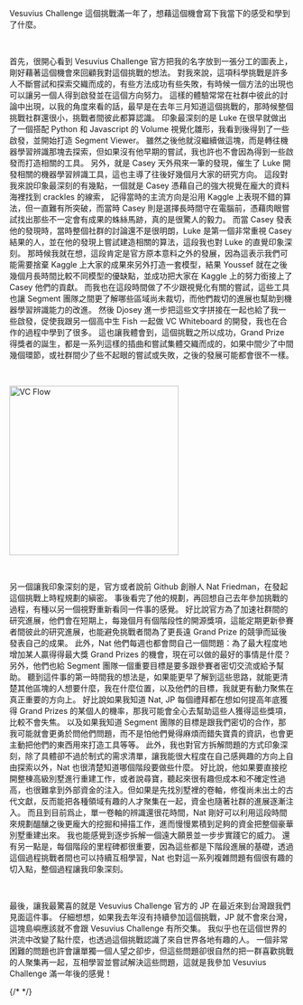 
Vesuvius Challenge 這個挑戰滿一年了，想藉這個機會寫下我當下的感受和學到了什麼。

<br />

首先，很開心看到 Vesuvius Challenge 官方把我的名字放到一張分工的圖表上，剛好藉著這個機會來回顧我對這個挑戰的想法。
對我來說，這項科學挑戰是許多人不斷嘗試和探索交織而成的，有些方法成功有些失敗，有時候一個方法的出現也可以讓另一個人得到啟發並在這個方向努力。
這樣的體驗常常在社群中彼此的討論中出現，以我的角度來看的話，最早是在去年三月知道這個挑戰的，那時候整個挑戰社群還很小，挑戰者間彼此都算認識。
印象最深刻的是 Luke 在很早就做出了一個搭配 Python 和 Javascript 的 Volume 視覺化雛形，我看到後得到了一些啟發，並開始打造 Segment Viewer。
雖然之後他就沒繼續做這塊，而是轉往機器學習辨識那塊去探索，但如果沒有他早期的嘗試，我也許也不會因為得到一些啟發而打造相關的工具。
另外，就是 Casey 天外飛來一筆的發現，催生了 Luke 開發相關的機器學習辨識工具，這也主導了往後好幾個月大家的研究方向。
這段對我來說印象最深刻的有幾點，一個就是 Casey 憑藉自己的強大視覺在龐大的資料海裡找到 crackles 的線索，
記得當時的主流方向是沿用 Kaggle 上表現不錯的算法，但一直難有所突破，而當時 Casey 則是選擇長時間守在電腦前，憑藉肉眼嘗試找出那些不一定會有成果的蛛絲馬跡，真的是很驚人的毅力。
而當 Casey 發表他的發現時，當時整個社群的討論還不是很明朗，Luke 是第一個非常重視 Casey 結果的人，並在他的發現上嘗試建造相關的算法，這段我也對 Luke 的直覺印象深刻。
那時候我就在想，這段肯定是官方原本意料之外的發展，因為這表示我們可能需要捨棄 Kaggle 上大家的成果來另外打造一套模型，結果 Youssef 就在之後幾個月長時間比較不同模型的優缺點，並成功把大家在 Kaggle 上的努力銜接上了 Casey 他們的貢獻。
而我也在這段時間做了不少跟視覺化有關的嘗試，這些工具也讓 Segment 團隊之間更了解哪些區域尚未裁切，而他們裁切的進展也幫助到機器學習辨識能力的改進。
然後 Djosey 進一步把這些文字拼接在一起也給了我一些啟發，促使我跟另一個高中生 Fish 一起做 VC Whiteboard 的開發，我也在合作的過程中學到了很多。
這也讓我體會到，這個挑戰之所以成功，Grand Prize 得獎者的誕生，都是一系列這樣的插曲和嘗試集體交織而成的，如果中間少了中間幾個環節，或社群間少了些不起眼的嘗試或失敗，之後的發展可能都會很不一樣。

<br />

<img
  alt="VC Flow"
  width="300"
  height="300"
  src="https://media.discordapp.net/attachments/1204220137524301904/1204221170329591808/vc-flow.png?ex=65efa0dc&is=65dd2bdc&hm=d5deb9a4bd6ae04d18162248d496e0ccfa644784fc3852c86c30cf56986613b4&=&format=webp&quality=lossless&width=912&height=1012"
/>

<br />

另一個讓我印象深刻的是，官方或者說前 Github 創辦人 Nat Friedman，在發起這個挑戰上時程規劃的縝密。
事後看完了他的規劃，再回想自己去年參加挑戰的過程，有種以另一個視野重新看同一件事的感覺。
好比說官方為了加速社群間的研究進展，他們會在短期上，每幾個月有個階段性的開源獎項，這能定期更新參賽者間彼此的研究進展，也能避免挑戰者間為了更長遠 Grand Prize 的競爭而延後發表自己的成果。
此外，Nat 他們每週也都會問自己一個問題：為了最大程度地增加某人贏得得最大獎 Grand Prizes 的機會，現在可以做的最好的事情是什麼？
另外，他們也給 Segment 團隊一個重要目標是要多跟參賽者密切交流或給予幫助。
聽到這件事的第一時間我的想法是，如果能更早了解到這些思路，就能更清楚其他區塊的人想要什麼，我在什麼位置，以及他們的目標，我就更有動力聚焦在真正重要的方向上。
好比說如果我知道 Nat, JP 每個禮拜都在想如何提高年底獲得 Grand Prizes 的某個人的機率，那我可能會全心去幫助這些人獲得這些獎項，比較不會失焦。
以及如果我知道 Segment 團隊的目標是跟我們密切的合作，那我可能就會更勇於問他們問題，而不是怕他們覺得麻煩而錯失寶貴的資訊，也會更主動把他們的東西用來打造工具等等。
此外，我也對官方拆解問題的方式印象深刻，除了具體卻不過於制式的需求清單，讓我能很大程度在自己感興趣的方向上自由探索以外，Nat 也很清楚知道哪個階段要做些什麼。
好比說，他如果要直接挖開整棟高級別墅進行重建工作，或者說尋寶，聽起來很有趣但成本和不確定性過高，也很難拿到外部資金的注入。但如果是先找別墅裡的卷軸，修復尚未出土的古代文獻，反而能把各種領域有趣的人才聚集在一起，資金也隨著社群的進展逐漸注入。
而且到目前爲止，單一卷軸的辨識還很花時間，Nat 剛好可以利用這段時間來規劃醞釀之後更龐大的挖掘和掃描工作，進而慢慢累積到足夠的資金把整個豪華別墅重建出來。
我也能感覺到逐步拆解一個遠大願景並一步步實踐它的威力。
還有另一點是，每個階段的里程碑都很重要，因為這些都是下階段進展的基礎，透過這個過程挑戰者間也可以持續互相學習，Nat 也對這一系列複雜問題有個很有趣的切入點，整個過程讓我印象深刻。

<br />

最後，讓我最驚喜的就是 Vesuvius Challenge 官方的 JP 在最近來到台灣跟我們見面這件事。
仔細想想，如果我去年沒有持續參加這個挑戰，JP 就不會來台灣，這塊島嶼應該就不會跟 Vesuvius Challenge 有所交集。
我似乎也在這個世界的洪流中改變了點什麼，也透過這個挑戰認識了來自世界各地有趣的人。
一個非常困難的問題也許會讓單獨一個人望之卻步，但這些問題卻很自然的把一群喜歡挑戰的人聚集再一起，互相學習並嘗試解決這些問題，這就是我參加 Vesuvius Challenge 滿一年後的感覺！

{/* <Back /> */}
